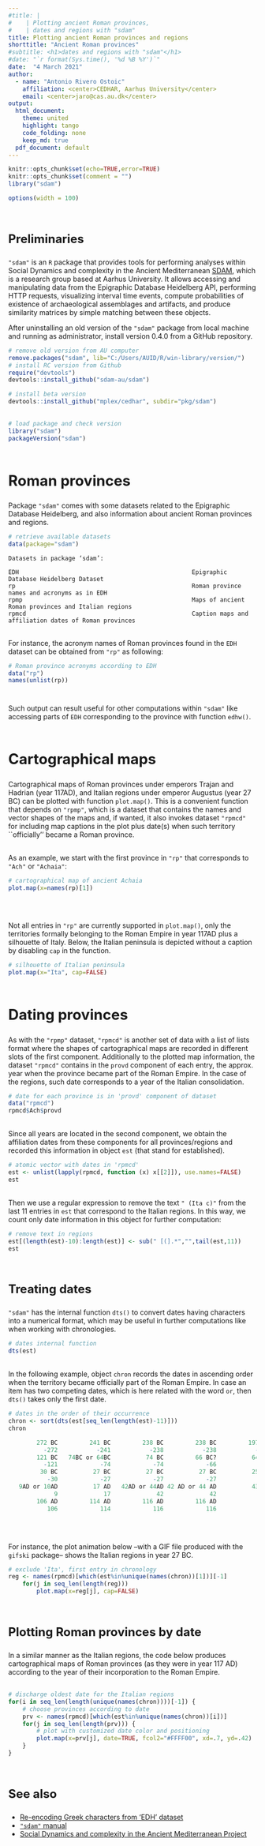 ---
#title: |
#    | Plotting ancient Roman provinces, 
#    | dates and regions with "sdam"
title: Plotting ancient Roman provinces and regions
shorttitle: "Ancient Roman provinces"
#subtitle: <h1>dates and regions with "sdam"</h1>
#date: "`r format(Sys.time(), '%d %B %Y')`"
date:  "4 March 2021" 
author: 
  - name: "Antonio Rivero Ostoic"
    affiliation: <center>CEDHAR, Aarhus University</center>
    email: <center>jaro@cas.au.dk</center>
output:
  html_document:
    theme: united
    highlight: tango
    code_folding: none
    keep_md: true
  pdf_document: default
---

<style type="text/css">
h1, h4 {
  text-align: center;
  color: DarkRed;
}
h1.title {
  font-size: 24pt;
}
h2 {
  font-size: 22pt;
}
h3 {
  font-size: 18pt;
}
</style>


```{r setup, echo=FALSE, message=FALSE}
knitr::opts_chunk$set(echo=TRUE,error=TRUE)
knitr::opts_chunk$set(comment = "")
library("sdam")
```

```{r set-options, echo=FALSE, cache=FALSE}
options(width = 100)
```


<div style="margin-bottom:60px;"> </div>


### Preliminaries
`"sdam"` is an `R` package that provides tools for performing analyses within Social Dynamics and complexity in the
Ancient Mediterranean [SDAM](https://sdam-au.github.io/sdam-au/), which is a research group based at Aarhus University. 
It allows accessing and manipulating data from the Epigraphic Database Heidelberg API, performing HTTP requests, 
visualizing interval time events, compute probabilities of existence of archaeological assemblages and artifacts, and 
produce similarity matrices by simple matching between these objects. 

After uninstalling an old version of the `"sdam"` package from local machine and running as administrator, 
install version 0.4.0 from a GitHub repository. 

```{r sdam, echo=TRUE, eval=FALSE}
# remove old version from AU computer
remove.packages("sdam", lib="C:/Users/AUID/R/win-library/version/")
# install RC version from Github
require("devtools")
devtools::install_github("sdam-au/sdam")
```

```{r sdam0, echo=FALSE, eval=FALSE}
# install beta version
devtools::install_github("mplex/cedhar", subdir="pkg/sdam")
```

<div style="margin-bottom:30px;"> </div>


```{r}
# load package and check version
library("sdam")
packageVersion("sdam")
```



<div style="margin-bottom:60px;"> </div>


## Roman provinces
Package `"sdam"` comes with some datasets related to the Epigraphic Database Heidelberg, and also 
information about ancient Roman provinces and regions.


```{r, datasets, echo=TRUE, eval=FALSE}
# retrieve available datasets
data(package="sdam")
```


```
Datasets in package ‘sdam’:

EDH                                                 Epigraphic Database Heidelberg Dataset
rp                                                  Roman province names and acronyms as in EDH
rpmp                                                Maps of ancient Roman provinces and Italian regions
rpmcd                                               Caption maps and affiliation dates of Roman provinces
```



<div style="margin-bottom:30px;"> </div>

For instance, the acronym names of Roman provinces found in the `EDH` dataset 
can be obtained from `"rp"` as following:


```{r}
# Roman province acronyms according to EDH
data("rp")
names(unlist(rp))
```
<div style="margin-bottom:40px;"> </div>


Such output can result useful for other computations within `"sdam"` like accessing parts of `EDH` 
corresponding to the province with function `edhw()`. 


<div style="margin-bottom:60px;"> </div>


## Cartographical maps

Cartographical maps of Roman provinces under emperors Trajan and Hadrian (year 117AD), and Italian regions 
under emperor Augustus (year 27 BC) can be plotted with function `plot.map()`. This is a convenient function that 
depends on `"rpmp"`, which is a dataset that contains the names and vector shapes of the maps and, if wanted, 
it also invokes dataset `"rpmcd"` for including map captions in the plot plus date(s) when such territory ``officially'' 
became a Roman province.


<div style="margin-bottom:30px;"> </div>


As an example, we start with the first province in `"rp"` that corresponds to `"Ach"` or `"Achaia"`:

```{r, mapprov, echo=TRUE, eval=TRUE, out.width="70%", fig.align="center", fig.cap="year 117 AD"}
# cartographical map of ancient Achaia
plot.map(x=names(rp)[1])
```

<div style="margin-bottom:60px;"> </div>


Not all entries in `"rp"` are currently supported in `plot.map()`, only the territories 
formally belonging to the Roman Empire in year 117AD plus a silhouette of Italy. 
Below, the Italian peninsula is depicted without a caption by disabling `cap` in the function. 


```{r, mapita, echo=TRUE, eval=TRUE, out.width="70%", fig.align="center"}
# silhouette of Italian peninsula
plot.map(x="Ita", cap=FALSE)
```

<div style="margin-bottom:60px;"> </div>



## Dating provinces

As with the `"rpmp"` dataset, `"rpmcd"` is another set of data with a list of lists format 
where the shapes of cartographical maps are recorded in different slots of the first component. 
Additionally to the plotted map information, the dataset `"rpmcd"` contains in the `provd` 
component of each entry, the approx. year when the province became part of the Roman Empire. 
In the case of the regions, such date corresponds to a year of the Italian consolidation. 



```{r, provd, echo=TRUE, eval=TRUE}
# date for each province is in 'provd' component of dataset
data("rpmcd")
rpmcd$Ach$provd
```

<div style="margin-bottom:30px;"> </div>

Since all years are located in the second component, we obtain the affiliation dates from these components 
for all provinces/regions and recorded this information in object `est` (that stand for established). 

```{r, est, echo=-3, eval=TRUE}
# atomic vector with dates in 'rpmcd' 
est <- unlist(lapply(rpmcd, function (x) x[[2]]), use.names=FALSE)
est
```

<div style="margin-bottom:30px;"> </div>

Then we use a regular expression to remove the text `" (Ita c)"` from the last 11 entries in `est` that 
correspond to the Italian regions. In this way, we count only date information in this object for further 
computation:


```{r, est2, echo=-3, eval=TRUE}
# remove text in regions
est[(length(est)-10):length(est)] <- sub(" [(].*","",tail(est,11))
est
```

<!-- ```{r estout, size="tiny", echo=TRUE, eval=FALSE}
# [1] "27 BC"          "30 BC"          "146 BC"         "63AD or 58AD"   "63AD or 14BC"   "63AD or 14BC"   "51 BC"          "105 AD"         "114 AD"         "133 BC"        
#[11] "116 AD"         "197 BC"         "51 BC"          "74BC or 64BC"   "43 AD"          "17 AD"          "64 BC"          "238 BC"         "66 BC?"         "58 or 30 BC"   
#[21] "74 BC"          "106 AD"         "32BC or 10AD"   "148 BC"         "25 BC"          "27 BC"          "27 BC"          "197 BC"         "272 BC"         "6 AD"          
#[31] "51 BC"          "197 BC"         "43 AD"          "42AD or 44AD"   "148 BC?"        "42 AD or 44 AD" "116 AD"         "6 AD"           "6 AD"           "121 BC"        
#[41] "16BC or 15BC"   "9AD or 10AD"    "9AD or 10AD"    "16BC or 15BC"   "238 BC"         "241 BC"         "64 BC"          "46 AD"          "272 BC"         "272 BC"        
#[51] "272 BC"         "272 BC"         "272 BC"         "272 BC"         "272 BC"         "272 BC"         "272 BC"         "272 BC"         "272 BC"
``` -->


<div style="margin-bottom:60px;"> </div>



### Treating dates

`"sdam"` has the internal function `dts()` to convert dates having characters into a numerical format, which may 
be useful in further computations like when working with chronologies. 

```{r, dts, echo=TRUE, eval=FALSE}
# dates internal function
dts(est)
```


<!-- ```{r dtsout, size="tiny", echo=TRUE, eval=FALSE}
#         27 BC          30 BC         146 BC   63AD or 58AD   63AD or 14BC   63AD or 14BC          51 BC         105 AD         114 AD         133 BC         116 AD 
#           -27            -30           -146             63             63             63            -51            105            114           -133            116 
#        197 BC          51 BC   74BC or 64BC          43 AD          17 AD          64 BC         238 BC         66 BC?    58 or 30 BC          74 BC         106 AD 
#          -197            -51            -74             43             17            -64           -238            -66            -58            -74            106 
#  32BC or 10AD         148 BC          25 BC          27 BC          27 BC         197 BC         272 BC           6 AD          51 BC         197 BC          43 AD 
#           -32           -148            -25            -27            -27           -197           -272              6            -51           -197             43 
#  42AD or 44AD        148 BC? 42 AD or 44 AD         116 AD           6 AD           6 AD         121 BC   16BC or 15BC    9AD or 10AD    9AD or 10AD   16BC or 15BC 
#            42           -148             42            116              6              6           -121            -16              9              9            -16 
#        238 BC         241 BC          64 BC          46 AD         272 BC         272 BC         272 BC         272 BC         272 BC         272 BC         272 BC 
#          -238           -241            -64             46           -272           -272           -272           -272           -272           -272           -272 
#        272 BC         272 BC         272 BC         272 BC 
#          -272           -272           -272           -272
``` -->


<div style="margin-bottom:30px;"> </div>


In the following example, object `chron` records the dates in ascending order when the territory became officially part of the Roman Empire. 
In case an item has two competing dates, which is here related with the word `or`, then `dts()` takes only the first date. 



```{r, chron, echo=-2, eval=TRUE, size="tiny"}
# dates in the order of their occurrence
chron <- sort(dts(est[seq_len(length(est)-11)]))
chron
```

```{r chronout, size="tiny", echo=FALSE, eval=FALSE}
        272 BC         241 BC         238 BC         238 BC         197 BC         197 BC         197 BC         148 BC        148 BC?         146 BC         133 BC 
          -272           -241           -238           -238           -197           -197           -197           -148           -148           -146           -133 
        121 BC   74BC or 64BC          74 BC         66 BC?          64 BC          64 BC    58 or 30 BC          51 BC          51 BC          51 BC   32BC or 10AD 
          -121            -74            -74            -66            -64            -64            -58            -51            -51            -51            -32 
         30 BC          27 BC          27 BC          27 BC          25 BC   16BC or 15BC   16BC or 15BC           6 AD           6 AD           6 AD    9AD or 10AD 
           -30            -27            -27            -27            -25            -16            -16              6              6              6              9 
   9AD or 10AD          17 AD   42AD or 44AD 42 AD or 44 AD          43 AD          43 AD          46 AD   63AD or 58AD   63AD or 14BC   63AD or 14BC         105 AD 
             9             17             42             42             43             43             46             63             63             63            105 
        106 AD         114 AD         116 AD         116 AD 
           106            114            116            116
```

<div style="margin-bottom:60px;"> </div>

For instance, the plot animation below --with a GIF file produced with the `gifski` package-- shows the Italian regions in year 27 BC.


```{r, animation.hook="gifski", eval=TRUE, out.width="70%", fig.align="center", fig.cap="Italian regions under Augustus (27 BC)"}
# exclude 'Ita', first entry in chronology
reg <- names(rpmcd)[which(est%in%unique(names(chron))[1])][-1]
	for(j in seq_len(length(reg)))
		plot.map(x=reg[j], cap=FALSE)
```


<div style="margin-bottom:60px;"> </div>


### Plotting Roman provinces by date
In a similar manner as the Italian regions, the code below produces cartographical maps of Roman provinces (as they were in year 117 AD) 
according to the year of their incorporation to the Roman Empire. 

<div style="margin-bottom:30px;"> </div>


```{r, animation.hook="gifski", echo=TRUE, eval=TRUE, out.width="70%", fig.align="center", fig.cap="Roman provinces as in year 117 AD"}
# discharge oldest date for the Italian regions
for(i in seq_len(length(unique(names(chron))))[-1]) {
	# choose provinces according to date
	prv <- names(rpmcd)[which(est%in%unique(names(chron))[i])]
	for(j in seq_len(length(prv))) {
		# plot with customized date color and positioning
		plot.map(x=prv[j], date=TRUE, fcol2="#FFFF00", xd=.7, yd=.42)
	}
}
```


<div style="margin-bottom:60px;"> </div>




<!-- Note that the positioning of the dates with `plot.map()` is for a `pdf` output and it may change with another format. 
Since this function depends on the `"grid"` package and not `"graphics"` you may need `"gridExtra"` for multiple plots rather 
that `par(mfrow=x,x)`. --> 


<div style="margin-bottom:60px;"> </div>



### See also

* [Re-encoding Greek characters from 'EDH' dataset](https://sdam-au.github.io/sdam/articles/Encoding.html)
<!-- * [R package `"sdam"`](https://sdam-au.github.io/sdam/) -->
* [`"sdam"` manual](https://github.com/mplex/cedhar/blob/master/typesetting/reports/sdam.pdf)
* [Social Dynamics and complexity in the Ancient Mediterranean Project](https://sdam-au.github.io/sdam-au/)



<div style="margin-bottom:60px;"> </div>

&nbsp;



